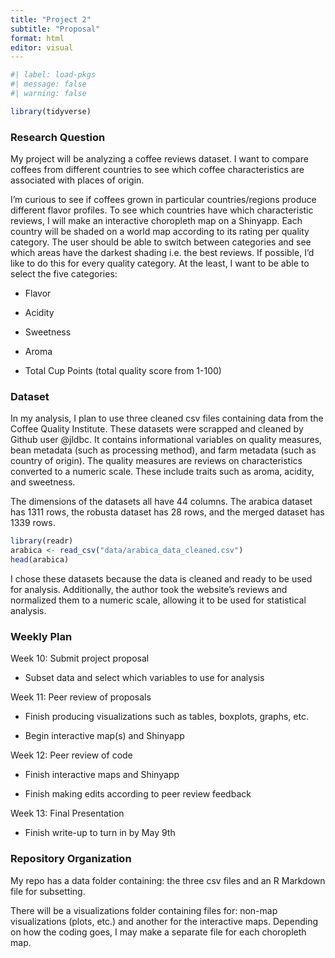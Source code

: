 ```yaml
---
title: "Project 2"
subtitle: "Proposal"
format: html
editor: visual
---
```


```r
#| label: load-pkgs
#| message: false
#| warning: false

library(tidyverse)
```

### Research Question

My project will be analyzing a coffee reviews dataset. I want to compare coffees from different countries to see which coffee characteristics are associated with places of origin.

I'm curious to see if coffees grown in particular countries/regions produce different flavor profiles. To see which countries have which characteristic reviews, I will make an interactive choropleth map on a Shinyapp. Each country will be shaded on a world map according to its rating per quality category. The user should be able to switch between categories and see which areas have the darkest shading i.e. the best reviews. If possible, I'd like to do this for every quality category. At the least, I want to be able to select the five categories:

-   Flavor

-   Acidity

-   Sweetness

-   Aroma

-   Total Cup Points (total quality score from 1-100)

### Dataset

In my analysis, I plan to use three cleaned csv files containing data from the Coffee Quality Institute. These datasets were scrapped and cleaned by Github user @jldbc. It contains informational variables on quality measures, bean metadata (such as processing method), and farm metadata (such as country of origin). The quality measures are reviews on characteristics converted to a numeric scale. These include traits such as aroma, acidity, and sweetness.

The dimensions of the datasets all have 44 columns. The arabica dataset has 1311 rows, the robusta dataset has 28 rows, and the merged dataset has 1339 rows.

```r
library(readr)
arabica <- read_csv("data/arabica_data_cleaned.csv")
head(arabica)
```

I chose these datasets because the data is cleaned and ready to be used for analysis. Additionally, the author took the website's reviews and normalized them to a numeric scale, allowing it to be used for statistical analysis.

### Weekly Plan

Week 10: Submit project proposal

-   Subset data and select which variables to use for analysis

Week 11: Peer review of proposals

-   Finish producing visualizations such as tables, boxplots, graphs, etc.

-   Begin interactive map(s) and Shinyapp

Week 12: Peer review of code

-   Finish interactive maps and Shinyapp

-   Finish making edits according to peer review feedback

Week 13: Final Presentation

-   Finish write-up to turn in by May 9th

### Repository Organization

My repo has a data folder containing: the three csv files and an R Markdown file for subsetting.

There will be a visualizations folder containing files for: non-map visualizations (plots, etc.) and another for the interactive maps. Depending on how the coding goes, I may make a separate file for each choropleth map.
